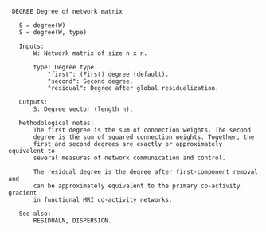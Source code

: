 ```
 DEGREE Degree of network matrix

   S = degree(W)
   S = degree(W, type)

   Inputs:
       W: Network matrix of size n x n.

       type: Degree type
           "first": (First) degree (default).
           "second": Second degree.
           "residual": Degree after global residualization.

   Outputs:
       S: Degree vector (length n).

   Methodological notes:
       The first degree is the sum of connection weights. The second
       degree is the sum of squared connection weights. Together, the
       first and second degrees are exactly or approximately equivalent to
       several measures of network communication and control.

       The residual degree is the degree after first-component removal and
       can be approximately equivalent to the primary co-activity gradient
       in functional MRI co-activity networks.

   See also:
       RESIDUALN, DISPERSION.


```